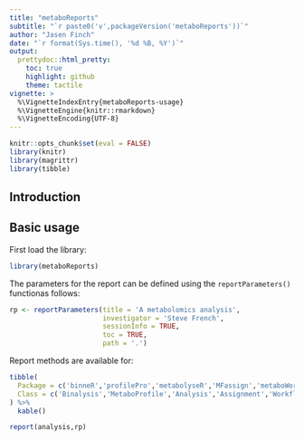 ```yaml
---
title: "metaboReports"
subtitle: "`r paste0('v',packageVersion('metaboReports'))`"
author: "Jasen Finch"
date: "`r format(Sys.time(), '%d %B, %Y')`"
output: 
  prettydoc::html_pretty:
    toc: true
    highlight: github
    theme: tactile
vignette: >
  %\VignetteIndexEntry{metaboReports-usage}
  %\VignetteEngine{knitr::rmarkdown}
  %\VignetteEncoding{UTF-8}
---
```


```r
knitr::opts_chunk$set(eval = FALSE)
library(knitr)
library(magrittr)
library(tibble)
```

## Introduction

## Basic usage

First load the library:

```r
library(metaboReports)
```

The parameters for the report can be defined using the `reportParameters()` functionas follows:

```r
rp <- reportParameters(title = 'A metabolomics analysis',
                       investigator = 'Steve French',
                       sessionInfo = TRUE,
                       toc = TRUE,
                       path = '.')
```

Report methods are available for:

```r
tibble(
  Package = c('binneR','profilePro','metabolyseR','MFassign','metaboWorkflows'),
  Class = c('Binalysis','MetaboProfile','Analysis','Assignment','Workflow')
) %>%
  kable()
```


```r
report(analysis,rp)
```


